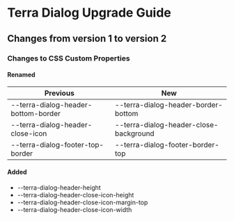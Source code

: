
<Badge />

# Terra Dialog Upgrade Guide

## Changes from version 1 to version 2

### Changes to CSS Custom Properties

#### Renamed
| Previous | New |
|-|-|
| --terra-dialog-header-bottom-border | --terra-dialog-header-border-bottom |
| --terra-dialog-header-close-icon | --terra-dialog-header-close-background |
| --terra-dialog-footer-top-border | --terra-dialog-footer-border-top |

#### Added
* --terra-dialog-header-height
* --terra-dialog-header-close-icon-height
* --terra-dialog-header-close-icon-margin-top
* --terra-dialog-header-close-icon-width
